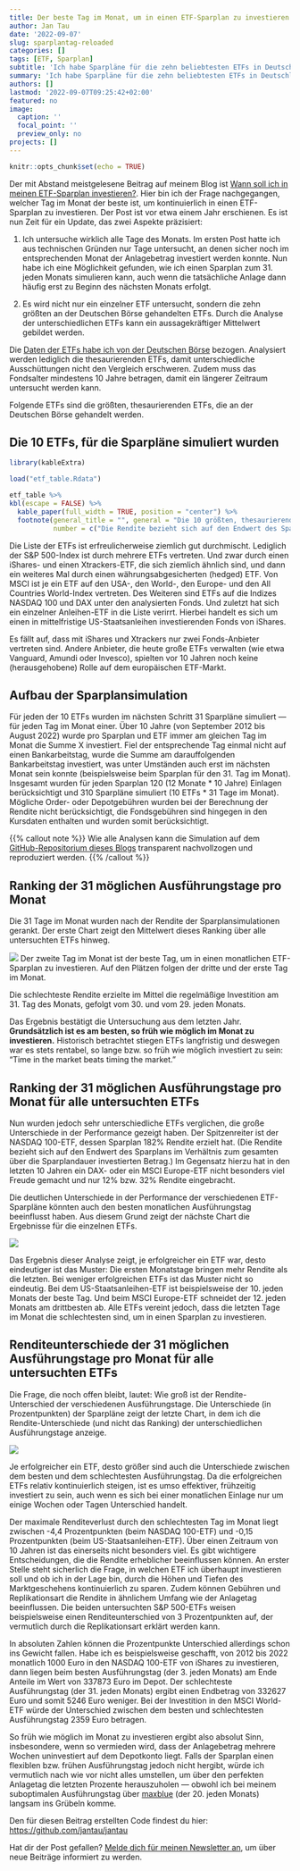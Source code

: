 ```yaml
---
title: Der beste Tag im Monat, um in einen ETF-Sparplan zu investieren
author: Jan Tau
date: '2022-09-07'
slug: sparplantag-reloaded
categories: []
tags: [ETF, Sparplan]
subtitle: 'Ich habe Sparpläne für die zehn beliebtesten ETFs in Deutschland simuliert — über alle Tage im Monat'
summary: 'Ich habe Sparpläne für die zehn beliebtesten ETFs in Deutschland simuliert — über alle Tage im Monat'
authors: []
lastmod: '2022-09-07T09:25:42+02:00'
featured: no
image:
  caption: ''
  focal_point: ''
  preview_only: no
projects: []
---
```


```r
knitr::opts_chunk$set(echo = TRUE)
```

Der mit Abstand meistgelesene Beitrag auf meinem Blog ist [Wann soll ich in meinen ETF-Sparplan investieren?](/post/sparplantag/). Hier bin ich der Frage nachgegangen, welcher Tag im Monat der beste ist, um kontinuierlich in einen ETF-Sparplan zu investieren. Der Post ist vor etwa einem Jahr erschienen. Es ist nun Zeit für ein Update, das zwei Aspekte präzisiert:

1. Ich untersuche wirklich alle Tage des Monats. Im ersten Post hatte ich aus technischen Gründen nur Tage untersucht, an denen sicher noch im entsprechenden Monat der Anlagebetrag investiert werden konnte. Nun habe ich eine Möglichkeit gefunden, wie ich einen Sparplan zum 31. jeden Monats simulieren kann, auch wenn die tatsächliche Anlage dann häufig erst zu Beginn des nächsten Monats erfolgt.

2. Es wird nicht nur ein einzelner ETF untersucht, sondern die zehn größten an der Deutschen Börse gehandelten ETFs. Durch die Analyse der unterschiedlichen ETFs kann ein aussagekräftiger Mittelwert gebildet werden. 

Die [Daten der ETFs habe ich von der Deutschen Börse](https://www.deutsche-boerse-cash-market.com/dbcm-de/instrumente-statistiken/statistiken/etf-etp-statistiken/) bezogen. Analysiert werden lediglich die thesaurierenden ETFs, damit unterschiedliche Ausschüttungen nicht den Vergleich erschweren. Zudem muss das Fondsalter mindestens 10 Jahre betragen, damit ein längerer Zeitraum untersucht werden kann.

Folgende ETFs sind die größten, thesaurierenden ETFs, die an der Deutschen Börse gehandelt werden.

## Die 10 ETFs, für die Sparpläne simuliert wurden

```r
library(kableExtra)

load("etf_table.Rdata")

etf_table %>%
kbl(escape = FALSE) %>%
  kable_paper(full_width = TRUE, position = "center") %>%
  footnote(general_title = "", general = "Die 10 größten, thesaurierenden, XETRA-gehandelten ETFs mit einem Fondsalter > 10 Jahre (Stand: Juli 2022)",
           number = c("Die Rendite bezieht sich auf den Endwert des Sparplans im Verhältnis zum gesamten über die Sparplandauer investierten Betrag."))
```

Die Liste der ETFs ist erfreulicherweise ziemlich gut durchmischt. Lediglich der S&P 500-Index ist durch mehrere ETFs vertreten. Und zwar durch einen iShares- und einen Xtrackers-ETF, die sich ziemlich ähnlich sind, und dann ein weiteres Mal durch einen währungsabgesicherten (hedged) ETF. Von MSCI ist je ein ETF auf den USA-, den World-, den Europe- und den All Countries World-Index vertreten. Des Weiteren sind ETFs auf die Indizes NASDAQ 100 und DAX unter den analysierten Fonds. Und zuletzt hat sich ein einzelner Anleihen-ETF in die Liste verirrt. Hierbei handelt es sich um einen in mittelfristige US-Staatsanleihen investierenden Fonds von iShares. 

Es fällt auf, dass mit iShares und Xtrackers nur zwei Fonds-Anbieter vertreten sind. Andere Anbieter, die heute große ETFs verwalten (wie etwa Vanguard, Amundi oder Invesco), spielten vor 10 Jahren noch keine (herausgehobene) Rolle auf dem europäischen ETF-Markt. 

## Aufbau der Sparplansimulation

Für jeden der 10 ETFs wurden im nächsten Schritt 31 Sparpläne simuliert — für jeden Tag im Monat einer. Über 10 Jahre (von September 2012 bis August 2022) wurde pro Sparplan und ETF immer am gleichen Tag im Monat die Summe X investiert. Fiel der entsprechende Tag einmal nicht auf einen Bankarbeitstag, wurde die Summe am darauffolgenden Bankarbeitstag investiert, was unter Umständen auch erst im nächsten Monat sein konnte (beispielsweise beim Sparplan für den 31. Tag im Monat). Insgesamt wurden für jeden Sparplan 120 (12 Monate * 10 Jahre) Einlagen berücksichtigt und 310 Sparpläne simuliert (10 ETFs * 31 Tage im Monat). Mögliche Order- oder Depotgebühren wurden bei der Berechnung der Rendite nicht berücksichtigt, die Fondsgebühren sind hingegen in den Kursdaten enthalten und wurden somit berücksichtigt.

{{% callout note %}}
Wie alle Analysen kann die Simulation auf dem [GitHub-Repositorium dieses Blogs](https://github.com/jantau/jantau/blob/main/content/post/2022-07-31-sparplantag-2/data.R) transparent nachvollzogen und reproduziert werden.
{{% /callout %}}


## Ranking der 31 möglichen Ausführungstage pro Monat

Die 31 Tage im Monat wurden nach der Rendite der Sparplansimulationen gerankt. Der erste Chart zeigt den Mittelwert dieses Ranking über alle untersuchten ETFs hinweg.

![](barchart_ranking_sparplantag.png)
Der zweite Tag im Monat ist der beste Tag, um in einen monatlichen ETF-Sparplan zu investieren. Auf den Plätzen folgen der dritte und der erste Tag im Monat.

Die schlechteste Rendite erzielte im Mittel die regelmäßige Investition am 31. Tag des Monats, gefolgt vom 30. und vom 29. jeden Monats.

Das Ergebnis bestätigt die Untersuchung aus dem letzten Jahr. **Grundsätzlich ist es am besten, so früh wie möglich im Monat zu investieren.** Historisch betrachtet stiegen ETFs langfristig und deswegen war es stets rentabel, so lange bzw. so früh wie möglich investiert zu sein: "Time in the market beats timing the market."

## Ranking der 31 möglichen Ausführungstage pro Monat für alle untersuchten ETFs

Nun wurden jedoch sehr unterschiedliche ETFs verglichen, die große Unterschiede in der Performance gezeigt haben. Der Spitzenreiter ist der NASDAQ 100-ETF, dessen Sparplan 182% Rendite erzielt hat. (Die Rendite bezieht sich auf den Endwert des Sparplans im Verhältnis zum gesamten über die Sparplandauer investierten Betrag.) Im Gegensatz hierzu hat in den letzten 10 Jahren ein DAX- oder ein MSCI Europe-ETF nicht besonders viel Freude gemacht und nur 12% bzw. 32% Rendite eingebracht.

Die deutlichen Unterschiede in der Performance der verschiedenen ETF-Sparpläne könnten auch den besten monatlichen Ausführungstag beeinflusst haben. Aus diesem Grund zeigt der nächste Chart die Ergebnisse für die einzelnen ETFs.

![](barchart_ranking_sparplantag_all.png)

Das Ergebnis dieser Analyse zeigt, je erfolgreicher ein ETF war, desto eindeutiger ist das Muster: Die ersten Monatstage bringen mehr Rendite als die letzten. Bei weniger erfolgreichen ETFs ist das Muster nicht so eindeutig. Bei dem US-Staatsanleihen-ETF ist beispielsweise der 10. jeden Monats der beste Tag. Und beim MSCI Europe-ETF schneidet der 12. jeden Monats am drittbesten ab. Alle ETFs vereint jedoch, dass die letzten Tage im Monat die schlechtesten sind, um in einen Sparplan zu investieren. 

## Renditeunterschiede der 31 möglichen Ausführungstage pro Monat für alle untersuchten ETFs

Die Frage, die noch offen bleibt, lautet: Wie groß ist der Rendite-Unterschied der verschiedenen Ausführungstage. Die Unterschiede (in Prozentpunkten) der Sparpläne zeigt der letzte Chart, in dem ich die Rendite-Unterschiede (und nicht das Ranking) der unterschiedlichen Ausführungstage anzeige.

![](barchart_ranking_sparplantag_all_perc.png)

Je erfolgreicher ein ETF, desto größer sind auch die Unterschiede zwischen dem besten und dem schlechtesten Ausführungstag. Da die erfolgreichen ETFs relativ kontinuierlich steigen, ist es umso effektiver, frühzeitig investiert zu sein, auch wenn es sich bei einer monatlichen Einlage nur um einige Wochen oder Tagen Unterschied handelt. 

Der maximale Renditeverlust durch den schlechtesten Tag im Monat liegt zwischen -4,4 Prozentpunkten (beim NASDAQ 100-ETF) und -0,15 Prozentpunkten (beim US-Staatsanleihen-ETF). Über einen Zeitraum von 10 Jahren ist das einerseits nicht besonders viel. Es gibt wichtigere Entscheidungen, die die Rendite erheblicher beeinflussen können. An erster Stelle steht sicherlich die Frage, in welchen ETF ich überhaupt investieren soll und ob ich in der Lage bin, durch die Höhen und Tiefen des Marktgeschehens kontinuierlich zu sparen. Zudem können Gebühren und Replikationsart die Rendite in ähnlichem Umfang wie der Anlagetag beeinflussen. Die beiden untersuchten S&P 500-ETFs weisen beispielsweise einen Renditeunterschied von 3 Prozentpunkten auf, der vermutlich durch die Replikationsart erklärt werden kann.

In absoluten Zahlen können die Prozentpunkte Unterschied allerdings schon ins Gewicht fallen. Habe ich es beispielsweise geschafft, von 2012 bis 2022 monatlich 1000 Euro in den NASDAQ 100-ETF von iShares zu investieren, dann liegen beim besten Ausführungstag (der 3. jeden Monats) am Ende Anteile im Wert von 337873 Euro im Depot. Der schlechteste Ausführungstag (der 31. jeden Monats) ergibt einen Endbetrag von 332627 Euro und somit 5246 Euro weniger. Bei der Investition in den MSCI World-ETF würde der Unterschied zwischen dem besten und schlechtesten Ausführungstag 2359 Euro betragen.

So früh wie möglich im Monat zu investieren ergibt also absolut Sinn, insbesondere, wenn so vermieden wird, dass der Anlagebetrag mehrere Wochen uninvestiert auf dem Depotkonto liegt. Falls der Sparplan einen flexiblen bzw. frühen Ausführungstag jedoch nicht hergibt, würde ich vermutlich nach wie vor nicht alles umstellen, um über den perfekten Anlagetag die letzten Prozente herauszuholen — obwohl ich bei meinem suboptimalen Ausführungstag über [maxblue](https://www.maxblue.de/geldanlage/geld-anlegen/wertpapiersparplan.html) (der 20. jeden Monats) langsam ins Grübeln komme.

Den für diesen Beitrag erstellten Code findest du hier: [https://github.com/jantau/jantau](https://github.com/jantau/jantau/tree/main/content/post)

Hat dir der Post gefallen? [Melde dich für meinen Newsletter an](https://tinyletter.com/jantau), um über neue Beiträge informiert zu werden.
